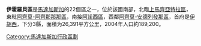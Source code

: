 {{Infobox Settlement
<!--See the Table at Infobox Settlement for all fields and descriptions of usage-->
<!-- Basic info  ---------------->
|official_name          = 伊霍羅貝區
|other_name             =
|native_name            =  <!-- for cities whose native name is not in English -->
|nickname               = 
|settlement_type        =  <!--For Town or Village (Leave blank for the default City)-->
|motto                  =
<!-- images and maps  ----------->
|image_skyline          = 
|imagesize              = 
|image_caption          = 
|image_flag             = 
|flag_size              =
|image_seal             = 
|seal_size              =
|image_shield           = 
|shield_size            =
|image_blank_emblem     =
|blank_emblem_type      =
|blank_emblem_size      =
|image_map              = Madagascar-Ihorombe Region.png
|mapsize                = 180px
|map_caption            = 
|image_map1             = 
|mapsize1               = 
|map_caption1           = 
|image_dot_map          =
|dot_mapsize            =
|dot_map_caption        =
|dot_x =  |dot_y =
|pushpin_map            = <!-- the name of a location map as per http://en.wikipedia.org/wiki/Template:Location_map -->
|pushpin_label_position =
|pushpin_map_caption    =
|pushpin_mapsize        =
<!-- Location ------------------>
|subdivision_type       = 國家
|subdivision_name       = {{MAD}}
|subdivision_type1      = 
|subdivision_name1      = 
|subdivision_type2      = 
|subdivision_name2      = 
|subdivision_type3      = 
|subdivision_name3      = 
|subdivision_type4      = 
|subdivision_name4      =
| seat_type = 首府
| seat      = [[伊胡西|伊胡西]]
<!-- Politics ----------------->
|government_footnotes   =
|government_type        =
|leader_title           =
|leader_name            =
|leader_title1          =  <!-- for places with, say, both a mayor and a city manager -->
|leader_name1           =
|leader_title2          =
|leader_name2           =
|leader_title3          =
|leader_name3           =
|leader_title4          =
|leader_name4           =
|established_title      =  <!-- Settled -->
|established_date       = 
|established_title2     =  <!-- Incorporated (town) -->
|established_date2      = 
|established_title3     =  <!-- Incorporated (city) -->
|established_date3      =
<!-- Area    --------------------->
|area_magnitude         = 
|unit_pref                = <!--Enter: Imperial, if Imperial (metric) is desired-->
|area_footnotes           = 
|area_total_km2           = 26391<!-- ALL fields dealing with a measurements are subject to automatic unit conversion-->
|area_land_km2            = <!--See table @ Template:Infobox Settlement for details on automatic unit conversion-->
|area_water_km2           =
|area_total_sq_mi         =
|area_land_sq_mi          =
|area_water_sq_mi         =
|area_water_percent       =
|area_urban_km2           =
|area_urban_sq_mi         =
|area_metro_km2           =
|area_metro_sq_mi         =
|area_blank1_title        =
|area_blank1_km2          =
|area_blank1_sq_mi        =
<!-- Population   ----------------------->
|population_as_of               =2004
|population_footnotes           =
|population_note                =
|population_total               =189200
|population_density_km2         =7.2
|population_density_sq_mi       =
|population_blank1_title        =Ethnicities
|population_blank1              =
|population_blank2_title        =Religions
|population_blank2              =
<!-- General information  --------------->
|timezone               = [[東非時間|東非時間]]
|utc_offset             = 3
|timezone_DST           = 
|utc_offset_DST         = 
|latd= |latm= |lats= |latNS=S
|longd=|longm= |longs= |longEW=E
|elevation_footnotes    =  <!--for references: use <ref> </ref> tags-->
|elevation_m            = 
|elevation_ft           =
<!-- Area/postal codes & others -------->
|postal_code_type       =  <!-- enter ZIP code, Postcode, Post code, Postal code... -->
|postal_code            =
|area_code              =
|blank_name             =
|blank_info             =
|blank1_name            =
|blank1_info            =
|website                = 
|footnotes              = 
}}

'''伊霍羅貝區'''是[[馬達加斯加|馬達加斯加]]的22個區之一，位於該國南部，北臨[[上馬齊亞特拉區|上馬齊亞特拉區]]，東毗[[阿齊莫-阿齊那那那區|阿齊莫-阿齊那那那區]]，南接[[阿諾西區|阿諾西區]]，西鄰[[阿齊莫-安德列發那區|阿齊莫-安德列發那區]]，首府是[[伊胡西|伊胡西]]，下分3縣，面積为26,391平方公里，2004年人口約189,200。


{{馬達加斯加行政區劃}}

[[Category:馬達加斯加行政區劃|Category:馬達加斯加行政區劃]]